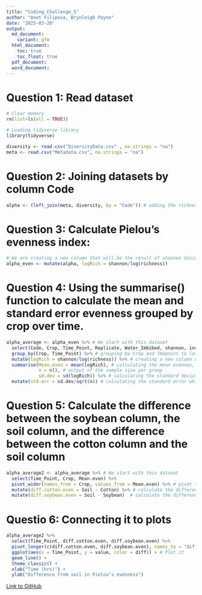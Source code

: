 ```yaml
---
title: "Coding_Challenge_5"
author: "Anet Filipova, Brynleigh Payne"
date: "2025-03-20"
output:
  md_document:
    variant: gfm
  html_document:
    toc: true
    toc_float: true
  pdf_document:
  word_document:
---
```

# Question 1: Read dataset
```r
# Clear memory
rm(list=ls(all = TRUE))

# Loading tidyverse library
library(tidyverse)

diversity <- read.csv("DiversityData.csv" , na.strings = "na")
meta <- read.csv("Metadata.csv", na.strings = "na")
```

# Question 2: Joining datasets by column Code
```r
alpha <- (left_join(meta, diversity, by = "Code")) # adding the richness data to the metadata based on on the common column of sampleID

```
# Question 3: Calculate Pielou’s evenness index: 
```r
# We are creating a new column that will be the result of shannon divided by log of richness
alpha_even <- mutate(alpha, logRich = shannon/log(richness))

```
# Question 4: Using the summarise() function to calculate the mean and standard error evenness grouped by crop over time.
```r
alpha_average <- alpha_even %>% # We start with this dataset
  select(Code, Crop, Time_Point, Replicate, Water_Imbibed, shannon, invsimpson, simpson, richness) %>%
  group_by(Crop, Time_Point) %>% # grouping by Crop and Tmepoint to later calculate summary stats by group
  mutate(logRich = shannon/log(richness)) %>% # creating a new column of the log richness
  summarise(Mean.even = mean(logRich), # calculating the mean evennes, stdeviation, and standard error
            n = n(), # output of the sample size per group
            sd.dev = sd(logRich)) %>% # calculating the standard deviation of logRich
  mutate(std.err = sd.dev/sqrt(n)) # calculating the standard error which will be stored in the column std.err
```

# Question 5: Calculate the difference between the soybean column, the soil column, and the difference between the cotton column and the soil column
```r
alpha_average2 <- alpha_average %>% # We start with this dataset
  select(Time_Point, Crop, Mean.even) %>%
  pivot_wider(names_from = Crop, values_from = Mean.even) %>% # pivot to wide format by taking the names from the Crop column and the values from the mean.even column
  mutate(diff.cotton.even = Soil - Cotton) %>% # calculate the difference between Soil and Cotton
  mutate(diff.soybean.even = Soil - Soybean)  # calculate the difference between Soil and Soybean
```

# Questio 6: Connecting it to plots
```r
alpha_average2 %>%
  select(Time_Point, diff.cotton.even, diff.soybean.even) %>%
  pivot_longer(c(diff.cotton.even, diff.soybean.even), names_to = "diff") %>%
  ggplot(aes(x = Time_Point, y = value, color = diff)) + # Plot it 
  geom_line() +
  theme_classic() +
  xlab("Time (hrs)") +
  ylab("Difference from soil in Pielou's evenness")
```

[Link to GitHub](https://github.com/AnetFilipova/Reproducible_Data)






